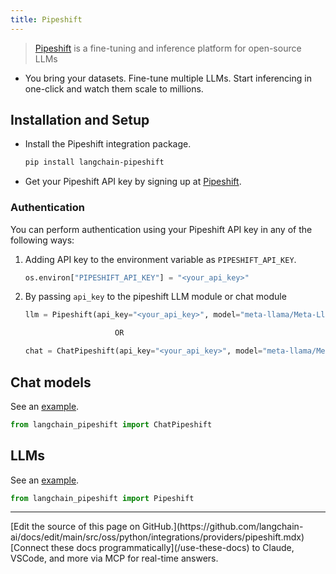 ```yaml
---
title: Pipeshift
---
```


> [Pipeshift](https://pipeshift.com) is a fine-tuning and inference platform for open-source LLMs

- You bring your datasets. Fine-tune multiple LLMs. Start inferencing in one-click and watch them scale to millions.

## Installation and Setup

- Install the Pipeshift integration package.

  ```bash
  pip install langchain-pipeshift
  ```

- Get your Pipeshift API key by signing up at [Pipeshift](https://pipeshift.com).

### Authentication

You can perform authentication using your Pipeshift API key in any of the following ways:

1. Adding API key to the environment variable as `PIPESHIFT_API_KEY`.

    ```python
    os.environ["PIPESHIFT_API_KEY"] = "<your_api_key>"
    ```

2. By passing `api_key` to the pipeshift LLM module or chat module

    ```python
    llm = Pipeshift(api_key="<your_api_key>", model="meta-llama/Meta-Llama-3.1-8B-Instruct", max_tokens=512)

                        OR

    chat = ChatPipeshift(api_key="<your_api_key>", model="meta-llama/Meta-Llama-3.1-8B-Instruct", max_tokens=512)
    ```

## Chat models

See an [example](/oss/python/integrations/chat/pipeshift).

```python
from langchain_pipeshift import ChatPipeshift
```
## LLMs

See an [example](/oss/python/integrations/llms/pipeshift).

```python
from langchain_pipeshift import Pipeshift
```

---

<Callout icon="pen-to-square" iconType="regular">
    [Edit the source of this page on GitHub.](https://github.com/langchain-ai/docs/edit/main/src/oss/python/integrations/providers/pipeshift.mdx)
</Callout>
<Tip icon="terminal" iconType="regular">
    [Connect these docs programmatically](/use-these-docs) to Claude, VSCode, and more via MCP for    real-time answers.
</Tip>
